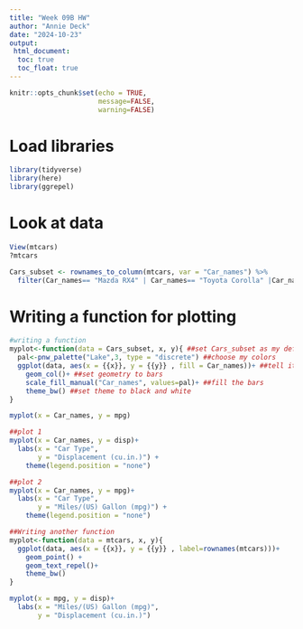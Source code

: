 ```yaml
---
title: "Week 09B HW"
author: "Annie Deck"
date: "2024-10-23"
output: 
 html_document:
  toc: true
  toc_float: true
---
```


```r
knitr::opts_chunk$set(echo = TRUE,
                      message=FALSE,
                      warning=FALSE)
```

# Load libraries
```r
library(tidyverse)
library(here)
library(ggrepel)
```

# Look at data
```r
View(mtcars)
?mtcars

Cars_subset <- rownames_to_column(mtcars, var = "Car_names") %>%
  filter(Car_names== "Mazda RX4" | Car_names== "Toyota Corolla" |Car_names== "Ferrari Dino")
```


# Writing a function for plotting
```r
#writing a function 
myplot<-function(data = Cars_subset, x, y){ ##set Cars_subset as my default dataset 
  pal<-pnw_palette("Lake",3, type = "discrete") ##choose my colors
  ggplot(data, aes(x = {{x}}, y = {{y}} , fill = Car_names))+ ##tell it my x and y variables are going to be within my Cars_subset data set 
    geom_col()+ ##set geometry to bars 
    scale_fill_manual("Car_names", values=pal)+ ##fill the bars 
    theme_bw() ##set theme to black and white 
}

myplot(x = Car_names, y = mpg)

##plot 1
myplot(x = Car_names, y = disp)+
  labs(x = "Car Type",
       y = "Displacement (cu.in.)") +
    theme(legend.position = "none")

##plot 2
myplot(x = Car_names, y = mpg)+
  labs(x = "Car Type",
       y = "Miles/(US) Gallon (mpg)") +
    theme(legend.position = "none")

##Writing another function 
myplot<-function(data = mtcars, x, y){
  ggplot(data, aes(x = {{x}}, y = {{y}} , label=rownames(mtcars)))+
    geom_point() +
    geom_text_repel()+
    theme_bw()
}

myplot(x = mpg, y = disp)+
  labs(x = "Miles/(US) Gallon (mpg)",
       y = "Displacement (cu.in.)") 

```

